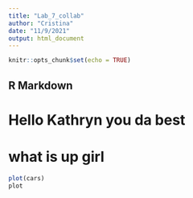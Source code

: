 ```yaml
---
title: "Lab_7_collab"
author: "Cristina"
date: "11/9/2021"
output: html_document
---
```


```r
knitr::opts_chunk$set(echo = TRUE)
```

## R Markdown
# Hello Kathryn you da best

# what is up girl 

```r


plot(cars)
plot
```

```r

```


